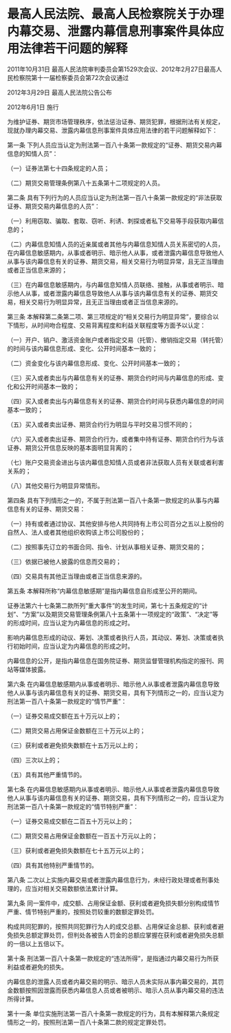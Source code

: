 # 最高人民法院、最高人民检察院关于办理内幕交易、泄露内幕信息刑事案件具体应用法律若干问题的解释

2011年10月31日 最高人民法院审判委员会第1529次会议、2012年2月27日最高人民检察院第十一届检察委员会第72次会议通过

2012年3月29日 最高人民法院公告公布

2012年6月1日 施行

  

为维护证券、期货市场管理秩序，依法惩治证券、期货犯罪，根据刑法有关规定，现就办理内幕交易、泄露内幕信息刑事案件具体应用法律的若干问题解释如下：

第一条 下列人员应当认定为刑法第一百八十条第一款规定的“证券、期货交易内幕信息的知情人员”：

（一）证券法第七十四条规定的人员；

（二）期货交易管理条例第八十五条第十二项规定的人员。

第二条 具有下列行为的人员应当认定为刑法第一百八十条第一款规定的“非法获取证券、期货交易内幕信息的人员”：

（一）利用窃取、骗取、套取、窃听、利诱、刺探或者私下交易等手段获取内幕信息的；

（二）内幕信息知情人员的近亲属或者其他与内幕信息知情人员关系密切的人员，在内幕信息敏感期内，从事或者明示、暗示他人从事，或者泄露内幕信息导致他人从事与该内幕信息有关的证券、期货交易，相关交易行为明显异常，且无正当理由或者正当信息来源的；

（三）在内幕信息敏感期内，与内幕信息知情人员联络、接触，从事或者明示、暗示他人从事，或者泄露内幕信息导致他人从事与该内幕信息有关的证券、期货交易，相关交易行为明显异常，且无正当理由或者正当信息来源的。

第三条 本解释第二条第二项、第三项规定的“相关交易行为明显异常”，要综合以下情形，从时间吻合程度、交易背离程度和利益关联程度等方面予以认定：

（一）开户、销户、激活资金账户或者指定交易（托管）、撤销指定交易（转托管）的时间与该内幕信息形成、变化、公开时间基本一致的；

（二）资金变化与该内幕信息形成、变化、公开时间基本一致的；

（三）买入或者卖出与内幕信息有关的证券、期货合约时间与内幕信息的形成、变化和公开时间基本一致的；

（四）买入或者卖出与内幕信息有关的证券、期货合约时间与获悉内幕信息的时间基本一致的；

（五）买入或者卖出证券、期货合约行为明显与平时交易习惯不同的；

（六）买入或者卖出证券、期货合约行为，或者集中持有证券、期货合约行为与该证券、期货公开信息反映的基本面明显背离的；

（七）账户交易资金进出与该内幕信息知情人员或者非法获取人员有关联或者利害关系的；

（八）其他交易行为明显异常情形。

第四条 具有下列情形之一的，不属于刑法第一百八十条第一款规定的从事与内幕信息有关的证券、期货交易：

（一）持有或者通过协议、其他安排与他人共同持有上市公司百分之五以上股份的自然人、法人或者其他组织收购该上市公司股份的；

（二）按照事先订立的书面合同、指令、计划从事相关证券、期货交易的；

（三）依据已被他人披露的信息而交易的；

（四）交易具有其他正当理由或者正当信息来源的。

第五条 本解释所称“内幕信息敏感期”是指内幕信息自形成至公开的期间。

证券法第六十七条第二款所列“重大事件”的发生时间，第七十五条规定的“计划”、“方案”以及期货交易管理条例第八十五条第十一项规定的“政策”、“决定”等的形成时间，应当认定为内幕信息的形成之时。

影响内幕信息形成的动议、筹划、决策或者执行人员，其动议、筹划、决策或者执行初始时间，应当认定为内幕信息的形成之时。

内幕信息的公开，是指内幕信息在国务院证券、期货监督管理机构指定的报刊、网站等媒体披露。

第六条 在内幕信息敏感期内从事或者明示、暗示他人从事或者泄露内幕信息导致他人从事与该内幕信息有关的证券、期货交易，具有下列情形之一的，应当认定为刑法第一百八十条第一款规定的“情节严重”：

（一）证券交易成交额在五十万元以上的；

（二）期货交易占用保证金数额在三十万元以上的；

（三）获利或者避免损失数额在十五万元以上的；

（四）三次以上的；

（五）具有其他严重情节的。

第七条 在内幕信息敏感期内从事或者明示、暗示他人从事或者泄露内幕信息导致他人从事与该内幕信息有关的证券、期货交易，具有下列情形之一的，应当认定为刑法第一百八十条第一款规定的“情节特别严重”：

（一）证券交易成交额在二百五十万元以上的；

（二）期货交易占用保证金数额在一百五十万元以上的；

（三）获利或者避免损失数额在七十五万元以上的；

（四）具有其他特别严重情节的。

第八条 二次以上实施内幕交易或者泄露内幕信息行为，未经行政处理或者刑事处理的，应当对相关交易数额依法累计计算。

第九条 同一案件中，成交额、占用保证金额、获利或者避免损失额分别构成情节严重、情节特别严重的，按照处罚较重的数额定罪处罚。

构成共同犯罪的，按照共同犯罪行为人的成交总额、占用保证金总额、获利或者避免损失总额定罪处罚，但判处各被告人罚金的总额应掌握在获利或者避免损失总额的一倍以上五倍以下。

第十条 刑法第一百八十条第一款规定的“违法所得”，是指通过内幕交易行为所获利益或者避免的损失。

内幕信息的泄露人员或者内幕交易的明示、暗示人员未实际从事内幕交易的，其罚金数额按照因泄露而获悉内幕信息人员或者被明示、暗示人员从事内幕交易的违法所得计算。

第十一条 单位实施刑法第一百八十条第一款规定的行为，具有本解释第六条规定情形之一的，按照刑法第一百八十条第二款的规定定罪处罚。